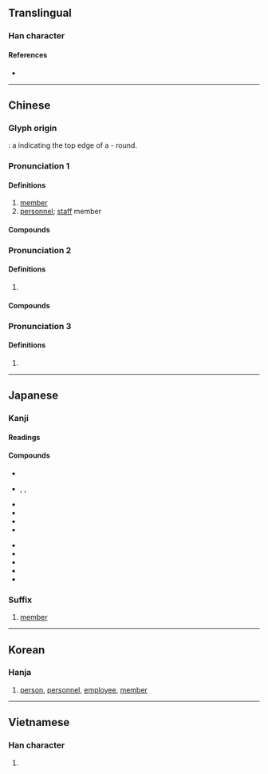 {{also|员}}
{{character info/new}}
==Translingual==

===Han character===
{{Han char|rn=30|rad=口|as=07|sn=10|four=60806|canj=RBUC|ids=⿱口貝}}

====References====
* {{Han ref|kx=0189.310|dkj=03633|dj=0409.190|hdz=10628.060|uh=54E1|ud=21729|bh=ADFB|bd=44539}}

----

==Chinese==
{{zh-forms|s=员|alt=𪔅}}

===Glyph origin===
{{Han etym}}
{{liushu|ic}}: a {{lang|zh|〇}} indicating the top edge of a {{zh-l|鼎|tr=-|[[ding]]}} - round.

===Pronunciation 1===
{{zh-pron
|m=yuán
|c=jyun4
|h=pfs=yèn
|mn=qz,tw,xm,zz:oân/twv:goân/tw:îⁿ
|mn_note=oân, goân - literary; îⁿ - vernacular
|mn-t=uêng5/uang5
|mn-t_note=uêng5 - Chaozhou; uang5 - Shantou
|w=3hhyoe
|mc=
|oc=1,1
|ma=y
|cat=n
}}
{{attention|zh|mc data at 貟}}

====Definitions====
{{zh-hanzi}}

# [[member]]
# [[personnel]]; [[staff]] member

====Compounds====
{{zh-der|公職人員|從業人員|專員|弟子員|守門員|公教人員|兩棲演員|吏員|團員|員外郎|員外|廩膳生員|動作演員|充員戰士|勤雜人員|售票員|動員召集|動員令|幅員|情報員|復員|委員制|從業員|官員|員額|委員|作業員|員丘山|員警|出納員|助選員|廢員|動員計畫|店員|幕員|工業動員|工場動員|供銷員|勤務員|專業人員|公務人員|大員|屬員|列車員|動員|常務委員|公務員|增廣生員|委員會|員司|幹員|報幕員|傷員|員領|保育員|兵員|外務員|學員|主任委員|外籍球員|售貨員|員工|妥員|官員祇候|乘務員|員弁|品管員|動員演習|傳譯員|動員戡亂|戲劇演員|打字員|查票員|演藝人員|戰鬥人員|派用人員|指導員|科員|成員|稽查員|投遞員|替身演員|教員|技術人員|播報員|演員|校對員|播音員|消防員|業務員|特約演員|生員|推銷員|營業員|稅務人員|會員國|病員|科員政治|監察委員|神職人員|種子球員|武員|研究員|潛水員|空服員|技術員|接待員|教職員|景員|操作員|特派員|特型演員|派員|方面官員|查帳員|服務員|承審員|採購員|海員|海員節|社員|救火員|球員|會員|救生員|政務委員|探員|通訊員|縣議員|辦事員|評判員|領位員|聯絡員|隊員|行員|雇員|記分員|高級官員|管理員|駝員|巡邊員|運動員|附學生員|股員|評議員|總動員|調查員|郵務員|陪觀員|隨員|部員|黨員大會|黨員|醫務人員|警員|翻譯員|議員|立法委員|飛行員|輔導員|課員|試飛員|領航員|譯員|聘用人員|郵遞員|觀察員|閣員|職員|通譯員|通信員|船員|裁員|能員|醫護人員|要員|裁判員|諜報人員|話務員|訪員|考試委員|補員|組員|職員錄}}

===Pronunciation 2===
{{zh-pron
|m=yún
|c=wan4
|h=
|mn=
|mn-t=ung5
|w=3hhyn
|mc=y
|oc=2,2
|ma=y
|cat=n
}}

====Definitions====
{{zh-hanzi}}

# {{rfdef|zh}}

====Compounds====
{{zh-der|fold=1|伍員抉目|伍員鞭屍|伍員乘潮}}

===Pronunciation 3===
{{zh-pron
|m=yùn
|c=wan6
|h=
|mn=
|mn-t=ung6
|w=
|mc=
|oc=
|ma=y
|cat=pn
}}

====Definitions====
{{zh-hanzi}}

# {{surname|lang=zh}}

----

==Japanese==

===Kanji===
{{ja-kanji|grade=3|rs=口07}}

====Readings====
{{ja-readings
|goon=うん, えん<ゑん
|kanon=いん<ゐん, えん<ゑん
|kun=かず-, いな
}}

====Compounds====
{{top2}}
* {{ja-r|員外|いんがい}}
* {{ja-r|員%数|いん%ず}}, {{ja-r|員数|いんずう}}, {{ja-r|員数|いんじゅ}}
* {{ja-r|委%員|い%いん}}
* {{ja-r|委%員%会|い%いん%かい}}
* {{ja-r|委%員%長|い%いん%ちょう}}
* {{ja-r|学芸員|がくげい.いん}}
{{mid2}}
* {{ja-r|議%員|ぎ%いん}}
* {{ja-r|人員|じんいん}}
* {{ja-r|党員|とういん}}
* {{ja-r|定員|てい.いん}}
* {{ja-r|役員|やくいん}}
{{bottom}}

===Suffix===
{{ja-pos|いん|suffix}}

# [[member]]

----

==Korean==

===Hanja===
{{ko-hanja|hangeul=원}}

# [[person]], [[personnel]], [[employee]], [[member]]

----

==Vietnamese==

===Han character===
{{vi-hantu|[[viên]], [[von]]|rs=口07}}

# {{defn|lang=vi|sort=口07}}